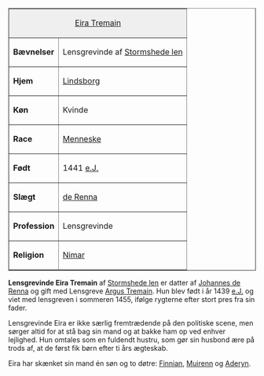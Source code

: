 {{title:Eira Tremain}}
{{author:Laura Holmegaard}}
{{timestamp:2009-10-03T18:23:32Z}}
{{copyright:Eira Tremain}}
<table border=1 cellpadding=2 cellspacing=0 align=right style="margin-left:1em">
<tr valign=top><td style="background:#efefef;" colspan=2 align=center>[[Eira Tremain]]
<tr valign=top><td>'''Bævnelser'''<td>Lensgrevinde af [[Stormshede len]]
<tr valign=top><td>'''Hjem'''<td>[[Lindsborg]]
<tr valign=top><td>'''Køn'''<td>Kvinde
<tr valign=top><td>'''Race'''<td>[[Menneske]]
<tr valign=top><td>'''Født'''<td>1441 [[e.J.]]
<tr valign=top><td>'''Slægt'''<td>[[de Renna]]
<tr valign=top><td>'''Profession'''<td>Lensgrevinde
<tr valign=top><td>'''Religion'''<td>[[Nimar]]
</table>'''Lensgrevinde Eira Tremain''' af [[Stormshede len]] er datter af [[Johannes de Renna]] og gift med Lensgreve [[Argus Tremain]].
Hun blev født i år 1439 [[e.J.]] og viet med lensgreven i sommeren 1455, ifølge rygterne efter stort pres fra sin fader.

Lensgrevinde Eira er ikke særlig fremtrædende på den politiske scene, men sørger altid for at stå bag sin mand og at bakke ham op ved enhver lejlighed. Hun omtales som en fuldendt hustru, som gør sin husbond ære på trods af, at de først fik børn efter ti års ægteskab.

Eira har skænket sin mand én søn og to døtre: [[Finnian Tremain|Finnian]], [[Muirenn Tremain|Muirenn]] og [[Aderyn Tremain|Aderyn]].